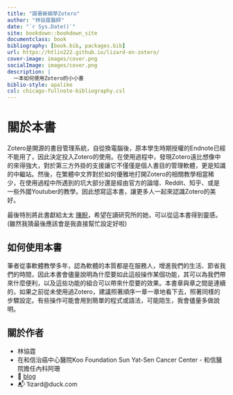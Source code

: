 ```yaml
---
title: "跟著蜥蜴學Zotero"
author: "林協霆醫師"
date: "`r Sys.Date()`"
site: bookdown::bookdown_site
documentclass: book
bibliography: [book.bib, packages.bib]
url: https://htlin222.github.io/lizard-on-zotero/
cover-image: images/cover.png
socialImage: images/cover.png
description: |
  一本如何使用Zotero的小小書
biblio-style: apalike
csl: chicago-fullnote-bibliography.csl
---
```


# 關於本書

Zotero是開源的書目管理系統，自從換電腦後，原本學生時期授權的Endnote已經不能用了，因此決定投入Zotero的使用。在使用過程中，發現Zotero遠比想像中的來得強大，對於第三方外掛的支援讓它不僅僅是個人書目的管理軟體，更是知識的中繼站。然後，在繁體中文界對於如何優雅地打開Zotero的相關教學相當稀少，在使用過程中所遇到的坑大部分還是經由官方的論壇、Reddit、知乎、或是一些外國Youtuber的教學。因此想寫這本書，讓更多人一起來認識Zotero的美好。

最後特別將此書獻給太太 [陳睨](https://www.facebook.com/caseychen1996)，希望在讀研究所的她，可以從這本書得到靈感。(雖然我猜最後應該會是我直接幫忙設定好啦)

## 如何使用本書
筆者從事軟體教學多年，認為軟體的本質都是在服務人，增進我們的生活、節省我們的時間，因此本書會儘量說明為什麼要如此這般操作某個功能，其可以為我們帶來什麼便利，以及這些功能的組合可以帶來什麼要的效果。本書章與章之間是連續的，如果之前從未使用過Zotero，建議照著順序一章一章地看下去，照著同樣的步驟設定。有些操作可能會用到簡單的程式或語法，可能陌生，我會儘量多做說明。

## 關於作者
* 林協霆
* 在和信治癌中心醫院Koo Foundation Sun Yat-Sen Cancer Center - 和信醫院擔任內科阿珊
* 🦎 [blog](https://htlin.site/)
* 📬 1izard@duck.com
